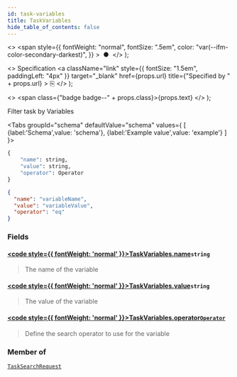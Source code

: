 ```yaml
---
id: task-variables
title: TaskVariables
hide_table_of_contents: false
---
```



  <>
    <span
      style={{
        fontWeight: "normal",
        fontSize: ".5em",
        color: "var(--ifm-color-secondary-darkest)",
      }}
    >
      &nbsp;●&nbsp;
    </span>
  </>
);

  <>
    Specification
    <a
      className="link"
      style={{ fontSize: "1.5em", paddingLeft: "4px" }}
      target="_blank"
      href={props.url}
      title={"Specified by " + props.url}
    >
      ⎘
    </a>
  </>
);

  <>
    <span class={"badge badge--" + props.class}>{props.text}</span>
  </>
);

Filter task by Variables

<Tabs groupId="schema" defaultValue="schema" values={
[
{label:'Schema',value: 'schema'},
{label:'Example value',value: 'example'}
]
}>
<TabItem value='schema'>

```graphql
{
    "name": string,
    "value": string,
    "operator": Operator
}
```

</TabItem>

<TabItem value='example'>

```json
{
  "name": "variableName",
  "value": "variableValue",
  "operator": "eq"
}
```

</TabItem>
</Tabs>

### Fields

#### [<code style={{ fontWeight: 'normal' }}>TaskVariables.<b>name</b></code>](#)<Bullet />`string` <Badge class="secondary" text="non-null"/>

> The name of the variable

#### [<code style={{ fontWeight: 'normal' }}>TaskVariables.<b>value</b></code>](#)<Bullet />`string` <Badge class="secondary" text="non-null"/>

> The value of the variable

#### [<code style={{ fontWeight: 'normal' }}>TaskVariables.<b>operator</b></code>](#)<Bullet />[`Operator`](../enums/operator.mdx) <Badge class="secondary" text="non-null"/> <Badge class="secondary" text="enum"/>

> Define the search operator to use for the variable

### Member of

[`TaskSearchRequest`](../requests/task-search-request.mdx) <Badge class="secondary" text="object"/>
